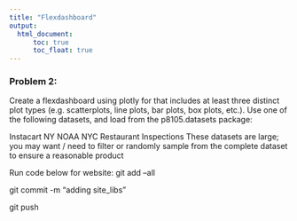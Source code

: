 ```yaml
---
title: "Flexdashboard"
output:
  html_document:
      toc: true
      toc_float: true
--- 
```


### Problem 2:

Create a flexdashboard using plotly for that includes at least three distinct plot types (e.g. scatterplots, line plots, bar plots, box plots, etc.). Use one of the following datasets, and load from the p8105.datasets package:

Instacart
NY NOAA
NYC Restaurant Inspections
These datasets are large; you may want / need to filter or randomly sample from the complete dataset to ensure a reasonable product

Run code below for website:
git add --all

git commit -m "adding site_libs"

git push